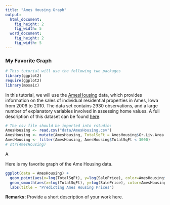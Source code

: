 ```yaml
---
title: "Ames Housing Graph"
output:
  html_document:
    fig_height: 2
    fig_width: 5
  word_document:
    fig_height: 2
    fig_width: 5
---
```


### My Favorite Graph

```r
# This tutorial will use the following two packages
library(ggplot2)
require(ggplot2)
library(mosaic)
```

In this tutorial, we will use the  [AmesHousing](http://www.amstat.org/publications/jse/v19n3/decock.pdf) data, which provides information on the sales of individual residential properties in Ames, Iowa from 2006 to 2010. The data set contains 2930 observations, and a large number of explanatory variables involved in assessing home values. A full description of this dataset can be found [here](http://www.amstat.org/publications/jse/v19n3/Decock/DataDocumentation.txt).

```r
# The csv file should be imported into rstudio:
AmesHousing <- read.csv("data/AmesHousing.csv")
AmesHousing <- mutate(AmesHousing, TotalSqFt = AmesHousing$Gr.Liv.Area + AmesHousing$Total.Bsmt.SF)
AmesHousing <- filter(AmesHousing, AmesHousing$TotalSqFt < 3000)
# str(AmesHousing)
```
A

Here is my favorite graph of the Ame Housing data.

```r
ggplot(data = AmesHousing) +                         
  geom_point(aes(x=log(TotalSqFt), y=log(SalePrice), color=AmesHousing$Kitchen.Qual),shape=1,size=1) +
  geom_smooth(aes(x=log(TotalSqFt), y=log(SalePrice), color=AmesHousing$Kitchen.Qual), method = loess, size=1) +
  labs(title = "Predicting Ames Housing Prices")
```

**Remarks:**
Provide a short description of your work here.






